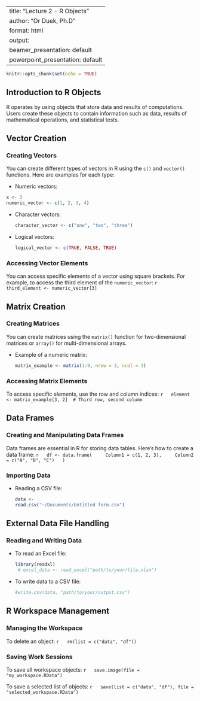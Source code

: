 
---
title: "Lecture 2 - R Objects"
author: "Or Duek, Ph.D"
format: html
output:
  beamer_presentation: default
  powerpoint_presentation: default
---

```r
knitr::opts_chunk$set(echo = TRUE)
```

## Introduction to R Objects

R operates by using objects that store data and results of computations. Users create these objects to contain information such as data, results of mathematical operations, and statistical tests.

## Vector Creation

### Creating Vectors

You can create different types of vectors in R using the `c()` and `vector()` functions. Here are examples for each type:

- Numeric vectors:
```r
x <- 3
numeric_vector <- c(1, 2, 3, 4)
  ```

- Character vectors:
  ```r
  character_vector <- c("one", "two", "three")
  ```

- Logical vectors:
  ```r
  logical_vector <- c(TRUE, FALSE, TRUE)
  ```

### Accessing Vector Elements

You can access specific elements of a vector using square brackets. For example, to access the third element of the `numeric_vector`:
  ```r
  third_element <- numeric_vector[3]
  ```

## Matrix Creation

### Creating Matrices

You can create matrices using the `matrix()` function for two-dimensional matrices or `array()` for multi-dimensional arrays.

- Example of a numeric matrix:
  ```r
  matrix_example <- matrix(1:9, nrow = 3, ncol = 3)
  ```

### Accessing Matrix Elements

To access specific elements, use the row and column indices:
  ```r
  element <- matrix_example[3, 2]  # Third row, second column
  ```

## Data Frames

### Creating and Manipulating Data Frames

Data frames are essential in R for storing data tables. Here’s how to create a data frame:
  ```r
  df <- data.frame(
    Column1 = c(1, 2, 3),
    Column2 = c("A", "B", "C")
  )
  ```

### Importing Data

- Reading a CSV file:
  ```r
  data <- 
  read.csv("~/Documents/Untitled form.csv")
  ```

## External Data File Handling

### Reading and Writing Data

- To read an Excel file:
  ```r
  library(readxl)
 # excel_data <- read_excel("path/to/your/file.xlsx")
  ```

- To write data to a CSV file:
  ```r
  #write.csv(data, "path/to/your/output.csv")
  ```

## R Workspace Management

### Managing the Workspace

To delete an object:
  ```r
  rm(list = c("data", "df"))
  ```

### Saving Work Sessions

To save all workspace objects:
  ```r
  save.image(file = "my_workspace.RData")
  ```

To save a selected list of objects:
  ```r
  save(list = c("data", "df"), file = "selected_workspace.RData")
  ```
